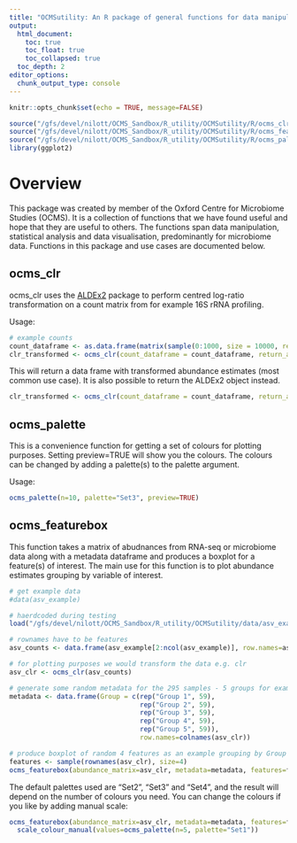 ```yaml
---
title: "OCMSutility: An R package of general functions for data manipulation, analysis and visualisation"
output:
  html_document:
    toc: true
    toc_float: true
    toc_collapsed: true
  toc_depth: 2
editor_options: 
  chunk_output_type: console
---
```


```r
knitr::opts_chunk$set(echo = TRUE, message=FALSE)
```

```r
source("/gfs/devel/nilott/OCMS_Sandbox/R_utility/OCMSutility/R/ocms_clr.R")
source("/gfs/devel/nilott/OCMS_Sandbox/R_utility/OCMSutility/R/ocms_featurebox.R")
source("/gfs/devel/nilott/OCMS_Sandbox/R_utility/OCMSutility/R/ocms_palette.R")
library(ggplot2)

```

# Overview

This package was created by member of the Oxford Centre for Microbiome Studies (OCMS). It is a collection of functions that we have found useful and hope that they are useful to others. The functions span data manipulation, statistical analysis and data visualisation, predominantly for microbiome data. Functions in this package and use cases are documented below.

## ocms_clr

ocms_clr uses the [ALDEx2](https://www.bioconductor.org/packages/release/bioc/html/ALDEx2.html) package to perform centred log-ratio transformation on a count matrix from for example 16S rRNA profiling.  

Usage:

```r

# example counts
count_dataframe <- as.data.frame(matrix(sample(0:1000, size = 10000, replace=TRUE), ncol=50, nrow=200))
clr_transformed <- ocms_clr(count_dataframe = count_dataframe, return_as_dataframe = TRUE)
```

This will return a data frame with transformed abundance estimates (most common use case). It is also possible to return the ALDEx2 object instead.

```r
clr_transformed <- ocms_clr(count_dataframe = count_dataframe, return_as_dataframe = FALSE)
```

## ocms_palette

This is a convenience function for getting a set of colours for plotting purposes. Setting preview=TRUE will show you the colours. The colours can be changed by adding a palette(s) to the palette argument. 

Usage:

```r

ocms_palette(n=10, palette="Set3", preview=TRUE)

```

## ocms_featurebox

This function takes a matrix of abudnances from RNA-seq or microbiome data along with a metadata dataframe and produces a boxplot for a feature(s) of interest. The main use for this function is to plot abundance estimates grouping by variable of interest. 

```r

# get example data
#data(asv_example)

# haerdcoded during testing
load("/gfs/devel/nilott/OCMS_Sandbox/R_utility/OCMSutility/data/asv_example.RData")

# rownames have to be features
asv_counts <- data.frame(asv_example[2:ncol(asv_example)], row.names=asv_example$sequence)

# for plotting purposes we would transform the data e.g. clr
asv_clr <- ocms_clr(asv_counts)

# generate some random metadata for the 295 samples - 5 groups for example
metadata <- data.frame(Group = c(rep("Group 1", 59),
                                 rep("Group 2", 59),
                                 rep("Group 3", 59),
                                 rep("Group 4", 59),
                                 rep("Group 5", 59)),
                                 row.names=colnames(asv_clr))

# produce boxplot of random 4 features as an example grouping by Group variable
features <- sample(rownames(asv_clr), size=4)
ocms_featurebox(abundance_matrix=asv_clr, metadata=metadata, features=features, group_by="Group")
```

The default palettes used are "Set2", "Set3" and "Set4", and the result will depend on the number of colours you need. You can change the colours if you like by adding manual scale:

```r
ocms_featurebox(abundance_matrix=asv_clr, metadata=metadata, features=features, group_by="Group") +
  scale_colour_manual(values=ocms_palette(n=5, palette="Set1"))

```

